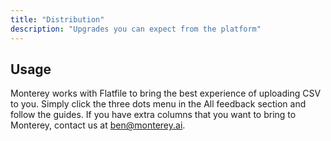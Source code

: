 ```yaml
---
title: "Distribution"
description: "Upgrades you can expect from the platform"
---
```


## Usage

Monterey works with Flatfile to bring the best experience of uploading CSV to you. Simply click the three dots menu in the All feedback section and follow the guides. If you have extra columns that you want to bring to Monterey, contact us at ben@monterey.ai.
